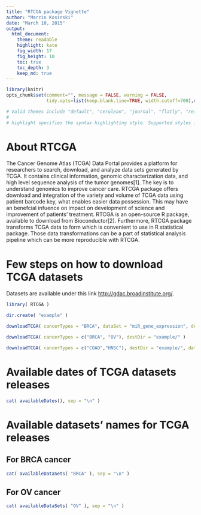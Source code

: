 ```yaml
---
title: "RTCGA package Vignette"
author: "Marcin Kosinski"
date: "March 10, 2015"
output:
  html_document:
    theme: readable
    highlight: kate
    fig_width: 17
    fig_height: 10
    toc: true
    toc_depth: 3
    keep_md: true
---
```


```r
library(knitr)
opts_chunk$set(comment="", message = FALSE, warning = FALSE,
               tidy.opts=list(keep.blank.line=TRUE, width.cutoff=700),options(width=700), cache=TRUE)
```


```r
# Valid themes include "default", "cerulean", "journal", "flatly", "readable", "spacelab", "united", and "cosmo". Pass null for no theme (in this case you can use the css parameter to add your own styles).
# 
# highlight specifies the syntax highlighting style. Supported styles include "default", "tango", "pygments", "kate", "monochrome", "espresso", "zenburn", "haddock", and "textmate". Pass null to prevent syntax highlighting.
```

# About RTCGA

The Cancer Genome Atlas (TCGA) Data Portal provides a platform for researchers to search, download, and analyze data sets generated by TCGA. It contains clinical information, genomic characterization data, and high level sequence analysis of the tumor genomes[1]. The key is to understand genomics to improve cancer care. RTCGA package offers download and integration of the variety and volume of TCGA data using patient barcode key, what enables easier data possession. This may have an benefcial infuence on impact on development of science and improvement of patients' treatment. RTCGA is an open-source R package, available to download from Bioconductor[2]. Furthermore, RTCGA package transforms TCGA data to form which is convenient to use in R statistical package. Those data transformations can be a part of statistical analysis pipeline which can be more reproducible with RTCGA. 


# Few steps on how to download TCGA datasets

Datasets are available under this link [http://gdac.broadinstitute.org/](http://gdac.broadinstitute.org/).


```r
library( RTCGA )
```


```r
dir.create( "example" )

downloadTCGA( cancerTypes = "BRCA", dataSet = "miR_gene_expression", destDir = "example/" )

downloadTCGA( cancerTypes = c("BRCA", "OV"), destDir = "example/" )

downloadTCGA( cancerTypes = c("COAD","HNSC"), destDir = "example/", date = "stddata__2014_12_06" )
```

# Available dates of TCGA datasets releases


```r
cat( availableDates(), sep = "\n" )
```


# Available datasets' names for TCGA releases

## For BRCA cancer
```r
cat( availableDataSets( "BRCA" ), sep = "\n" )
```

## For OV cancer
```r
cat( availableDataSets( "OV" ), sep = "\n" )
```